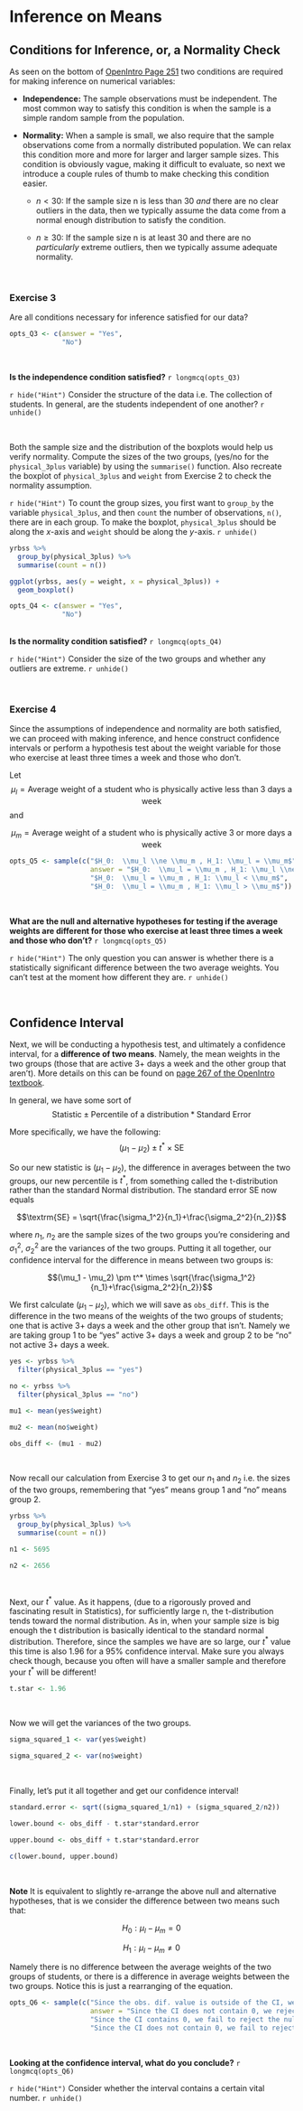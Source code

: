 # Inference on Means {-}

## Conditions for Inference, or, a Normality Check {-}

As seen on the bottom of <a href="https://www.openintro.org/redirect.php?go=os4_tablet&referrer=/stat/os4.php#page=251" target="_blank">OpenIntro Page 251</a> two conditions are required for making inference on numerical variables:

 - **Independence:** The sample observations must be independent. The most common way to satisfy this condition is when the sample is a simple random sample from the population.

 - **Normality:** When a sample is small, we also require that the sample observations come from a normally distributed population. We can relax this condition more and more for larger and larger sample sizes. This condition is obviously vague, making it difficult to evaluate, so next we introduce a couple rules of thumb to make checking this condition easier.
 
   + $n < 30:$ If the sample size n is less than 30 *and* there are no clear outliers in the data, then we typically assume the data come from a  normal enough distribution to satisfy the condition.
 
   + $n \geq 30:$ If the sample size n is at least 30 and there are no *particularly* extreme outliers, then we typically assume adequate normality.

<br>

### Exercise 3 {-}

Are all conditions necessary for inference satisfied for our data?

```r
opts_Q3 <- c(answer = "Yes",
             "No")
```

<br>

**Is the independence condition satisfied?**
`r longmcq(opts_Q3)`

`r hide("Hint")`
Consider the structure of the data i.e. The collection of students. In general, are the students independent of one another?
`r unhide()`

<br>

Both the sample size and the distribution of the boxplots would help us verify normality. Compute the sizes of the two groups, (yes/no for the `physical_3plus` variable) by using the `summarise()` function. Also recreate the boxplot of `physical_3plus` and `weight` from Exercise 2 to check the normality assumption.

`r hide("Hint")`
To count the group sizes, you first want to `group_by` the variable `physical_3plus`, and then `count` the number of observations, `n()`, there are in each group.
To make the boxplot, `physical_3plus` should be along the $x$-axis and `weight` should be along the $y$-axis.
`r unhide()`

```r
yrbss %>%
  group_by(physical_3plus) %>%
  summarise(count = n())

ggplot(yrbss, aes(y = weight, x = physical_3plus)) +
  geom_boxplot()
```

```r
opts_Q4 <- c(answer = "Yes",
             "No")
```

<br>
**Is the normality condition satisfied?**
`r longmcq(opts_Q4)`

`r hide("Hint")`
Consider the size of the two groups and whether any outliers are extreme.
`r unhide()`

<br>

### Exercise 4 {-}

Since the assumptions of independence and normality are both satisfied, we can proceed with making inference, and hence construct confidence intervals or perform a hypothesis test about the weight variable for those who exercise at least three times a week and those who don't.

Let
$$\mu_l = \textrm{Average weight of a student who is physically active less than 3 days a week}$$
and

$$\mu_m = \textrm{Average weight of a student who is physically active 3 or more days a week}$$

```r
opts_Q5 <- sample(c("$H_0:  \\mu_l \\ne \\mu_m , H_1: \\mu_l = \\mu_m$",
                    answer = "$H_0:  \\mu_l = \\mu_m , H_1: \\mu_l \\ne \\mu_m$",
                    "$H_0:  \\mu_l = \\mu_m , H_1: \\mu_l < \\mu_m$",
                    "$H_0:  \\mu_l = \\mu_m , H_1: \\mu_l > \\mu_m$"))
```

<br>

**What are the null and alternative hypotheses for testing if the average weights are different for those who exercise at least three times a week and those who don’t?**
`r longmcq(opts_Q5)`

`r hide("Hint")`
The only question you can answer is whether there is a statistically significant difference between the two average weights. You can't test at the moment how different they are.
`r unhide()`

<br>

## Confidence Interval {-}

Next, we will be conducting a hypothesis test, and ultimately a confidence interval, for a **difference of two means**. Namely, the mean weights in the two groups (those that are active 3+ days a week and the other group that aren't). More details on this can be found on <a href="https://www.openintro.org/redirect.php?go=os4_tablet&referrer=/stat/os4.php#page=267" target="_blank">page 267 of the OpenIntro textbook</a>.

In general, we have some sort of 
$$\textrm{Statistic} \pm \textrm{Percentile of a distribution}*\textrm{Standard Error}$$

More specifically, we have the following:
$$(\mu_1 - \mu_2) \pm t^* \times \textrm{SE}$$

So our new statistic is $(\mu_1 - \mu_2)$, the difference in averages between the two groups, our new percentile is $t^*$, from something called the t-distribution rather than the standard Normal distribution. The standard error $\textrm{SE}$ now equals

$$\textrm{SE} = \sqrt{\frac{\sigma_1^2}{n_1}+\frac{\sigma_2^2}{n_2}}$$

where $n_1$, $n_2$ are the sample sizes of the two groups you're considering and $\sigma_1^2$, $\sigma_2^2$ are the variances of the two groups. Putting it all together, our confidence interval for the difference in means between two groups is:

$$(\mu_1 - \mu_2) \pm t^* \times \sqrt{\frac{\sigma_1^2}{n_1}+\frac{\sigma_2^2}{n_2}}$$

We first calculate $(\mu_1 - \mu_2)$, which we will save as `obs_diff`. This is the difference in the two means of the weights of the two groups of students; one that is active 3+ days a week and the other group that isn't. Namely we are taking group 1 to be "yes" active 3+ days a week and group 2 to be "no" not active 3+ days a week.

```r

yes <- yrbss %>%
  filter(physical_3plus == "yes")

no <- yrbss %>%
  filter(physical_3plus == "no")

mu1 <- mean(yes$weight)

mu2 <- mean(no$weight)

obs_diff <- (mu1 - mu2)
```

<br>

Now recall our calculation from Exercise 3 to get our $n_1$ and $n_2$ i.e. the sizes of the two groups, remembering that "yes" means group 1 and "no" means group 2.

```r
yrbss %>%
  group_by(physical_3plus) %>%
  summarise(count = n())

n1 <- 5695

n2 <- 2656
```

<br>

Next, our $t^*$ value. As it happens, (due to a rigorously proved and fascinating result in Statistics), for sufficiently large n, the t-distribution tends toward the normal distribution. As in, when your sample size is big enough the t distribution is basically identical to the standard normal distribution. Therefore, since the samples we have are so large, our $t^*$ value this time is also 1.96 for a 95% confidence interval. Make sure you always check though, because you often will have a smaller sample and therefore your $t^*$ will be different!

```r
t.star <- 1.96
```

<br>

Now we will get the variances of the two groups.

```r
sigma_squared_1 <- var(yes$weight)

sigma_squared_2 <- var(no$weight)
```

<br>

Finally, let's put it all together and get our confidence interval!

```r
standard.error <- sqrt((sigma_squared_1/n1) + (sigma_squared_2/n2))

lower.bound <- obs_diff - t.star*standard.error

upper.bound <- obs_diff + t.star*standard.error

c(lower.bound, upper.bound)
```

<br>

**Note** It is equivalent to slightly re-arrange the above null and alternative hypotheses, that is we consider the difference between two means such that:

$$H_0:  \mu_l - \mu_m = 0$$

$$H_1: \mu_l - \mu_m \ne 0$$

Namely there is no difference between the average weights of the two groups of students, or there is a difference in average weights between the two groups. Notice this is just a rearranging of the equation.

```r
opts_Q6 <- sample(c("Since the obs. dif. value is outside of the CI, we fail to reject the null hypothesis i.e. We conclude there is no statistically significant difference in the mean weights of students who are and aren't physcially active 3+ days a week.",
                    answer = "Since the CI does not contain 0, we reject the null hypothesis in favour of the alternative i.e. We conclude there is a statistically significant difference in the mean weights of students who are and aren't physcially active 3+ days a week.",
                    "Since the CI contains 0, we fail to reject the null hypothesis i.e. conclude that there is a statistically significant difference in the mean weights of students who are and aren't physcially active 3+ days a week.",
                    "Since the CI does not contain 0, we fail to reject the null hypothesis i.e. conclude that there is no statistically significant difference in the mean weights of students who are and aren't physcially active 3+ days a week."))
```

<br>

**Looking at the confidence interval, what do you conclude?**
`r longmcq(opts_Q6)`

`r hide("Hint")`
Consider whether the interval contains a certain vital number.
`r unhide()`

<br>

